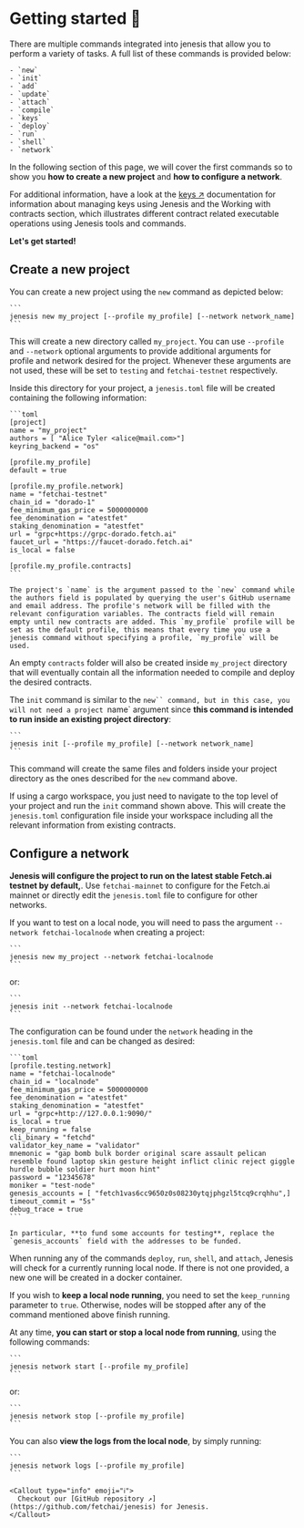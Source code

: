 
# Getting started 🎯

There are multiple commands integrated into jenesis that allow you to perform a variety of tasks.
A full list of these commands is provided below:

    - `new`
    - `init`
    - `add`
    - `update`
    - `attach`
    - `compile`
    - `keys`
    - `deploy`
    - `run`
    - `shell`
    - `network`

In the following section of this page, we will cover the first commands so to show you **how to create a new project** and **how to configure a network**.

For additional information, have a look at the [keys ↗️](/guides/fetch-network/jenesis/keys) documentation for information about managing keys using Jenesis and the Working with contracts section, which illustrates different contract related executable operations using Jenesis tools and commands.

**Let's get started!**

## Create a new project

You can create a new project using the `new` command as depicted below:

    ```
    jenesis new my_project [--profile my_profile] [--network network_name]
    ```

This will create a new directory called `my_project`. You can use `--profile` and `--network` optional arguments to provide additional arguments for profile and network desired for the project. Whenever these arguments are not used, these will be set to `testing` and `fetchai-testnet` respectively.

Inside this directory for your project, a `jenesis.toml` file will be created containing the following information:

    ```toml
    [project]
    name = "my_project"
    authors = [ "Alice Tyler <alice@mail.com>"]
    keyring_backend = "os"

    [profile.my_profile]
    default = true

    [profile.my_profile.network]
    name = "fetchai-testnet"
    chain_id = "dorado-1"
    fee_minimum_gas_price = 5000000000
    fee_denomination = "atestfet"
    staking_denomination = "atestfet"
    url = "grpc+https://grpc-dorado.fetch.ai"
    faucet_url = "https://faucet-dorado.fetch.ai"
    is_local = false

    [profile.my_profile.contracts]
    ```

    The project's `name` is the argument passed to the `new` command while the authors field is populated by querying the user's GitHub username and email address. The profile's network will be filled with the relevant configuration variables. The contracts field will remain empty until new contracts are added. This `my_profile` profile will be set as the default profile, this means that every time you use a jenesis command without specifying a profile, `my_profile` will be used.

An empty `contracts` folder will also be created inside `my_project` directory that will eventually contain all the information needed to compile and deploy the desired contracts.

The `init` command is similar to the `new`` command, but in this case, you will not need a project `name` argument since **this command is intended to run inside an existing project directory**:

    ```
    jenesis init [--profile my_profile] [--network network_name]
    ```

This command will create the same files and folders inside your project directory as the ones described for the `new` command above.

If using a cargo workspace, you just need to navigate to the top level of your project and run the `init` command shown above. This will create the `jenesis.toml` configuration file inside your workspace including all the relevant information from existing contracts.

## Configure a network

**Jenesis will configure the project to run on the latest stable Fetch.ai testnet by default,**. Use `fetchai-mainnet` to configure for the Fetch.ai mainnet or directly edit the `jenesis.toml` file to configure for other networks.

If you want to test on a local node, you will need to pass the argument `--network fetchai-localnode` when creating a project:

    ```
    jenesis new my_project --network fetchai-localnode
    ```

or:

    ```
    jenesis init --network fetchai-localnode
    ```

The configuration can be found under the `network` heading in the `jenesis.toml` file and can be changed as desired:

    ```toml
    [profile.testing.network]
    name = "fetchai-localnode"
    chain_id = "localnode"
    fee_minimum_gas_price = 5000000000
    fee_denomination = "atestfet"
    staking_denomination = "atestfet"
    url = "grpc+http://127.0.0.1:9090/"
    is_local = true
    keep_running = false
    cli_binary = "fetchd"
    validator_key_name = "validator"
    mnemonic = "gap bomb bulk border original scare assault pelican resemble found laptop skin gesture height inflict clinic reject giggle hurdle bubble soldier hurt moon hint"
    password = "12345678"
    moniker = "test-node"
    genesis_accounts = [ "fetch1vas6cc9650z0s08230ytqjphgzl5tcq9crqhhu",]
    timeout_commit = "5s"
    debug_trace = true
    ```

    In particular, **to fund some accounts for testing**, replace the `genesis_accounts` field with the addresses to be funded.

When running any of the commands `deploy`, `run`, `shell`, and `attach`, Jenesis will check for a currently running local node. If there is not one provided, a new one will be created in a docker container.

If you wish to **keep a local node running**, you need to set the `keep_running` parameter to `true`. Otherwise, nodes will be stopped after any of the command mentioned above finish running.

At any time, **you can start or stop a local node from running**, using the following commands:

    ```
    jenesis network start [--profile my_profile]
    ```
or:

    ```
    jenesis network stop [--profile my_profile]
    ```

You can also **view the logs from the local node**, by simply running:

    ```
    jenesis network logs [--profile my_profile]
    ```

    <Callout type="info" emoji="ℹ️">
      Checkout our [GitHub repository ↗️](https://github.com/fetchai/jenesis) for Jenesis.
    </Callout>
